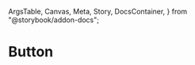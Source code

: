   ArgsTable,
  Canvas,
  Meta,
  Story,
  DocsContainer,
} from "@storybook/addon-docs";



<Meta title="Components/Forms/Button" component={Button} />

# Button

<Title label="Import" />

<CodeSnippet code='import { Button } from "@brikke-ui/button";' />

<Title label="Usage" />

Button component is used to trigger an action or event, such as submitting a form, opening a Dialog, canceling an action, or performing a delete operation.

<ReactLiveBlock scope={{ Button }}>
  <Button>button</Button>
</ReactLiveBlock>

<Title label="Props" />

<ArgsTable of={Button} />

<Title label="Variants" />

<Story name="variants" story={examples.variants} />

<Title label="Sizes" />

<Story name="sizes" story={examples.sizes} />
